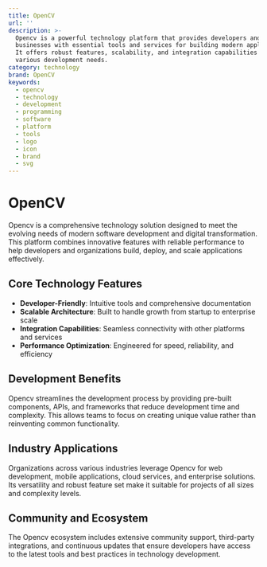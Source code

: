 ```yaml
---
title: OpenCV
url: ''
description: >-
  Opencv is a powerful technology platform that provides developers and
  businesses with essential tools and services for building modern applications.
  It offers robust features, scalability, and integration capabilities for
  various development needs.
category: technology
brand: OpenCV
keywords:
  - opencv
  - technology
  - development
  - programming
  - software
  - platform
  - tools
  - logo
  - icon
  - brand
  - svg
---
```


# OpenCV

Opencv is a comprehensive technology solution designed to meet the evolving needs of modern software development and digital transformation. This platform combines innovative features with reliable performance to help developers and organizations build, deploy, and scale applications effectively.

## Core Technology Features

- **Developer-Friendly**: Intuitive tools and comprehensive documentation
- **Scalable Architecture**: Built to handle growth from startup to enterprise scale
- **Integration Capabilities**: Seamless connectivity with other platforms and services
- **Performance Optimization**: Engineered for speed, reliability, and efficiency

## Development Benefits

Opencv streamlines the development process by providing pre-built components, APIs, and frameworks that reduce development time and complexity. This allows teams to focus on creating unique value rather than reinventing common functionality.

## Industry Applications

Organizations across various industries leverage Opencv for web development, mobile applications, cloud services, and enterprise solutions. Its versatility and robust feature set make it suitable for projects of all sizes and complexity levels.

## Community and Ecosystem

The Opencv ecosystem includes extensive community support, third-party integrations, and continuous updates that ensure developers have access to the latest tools and best practices in technology development.
